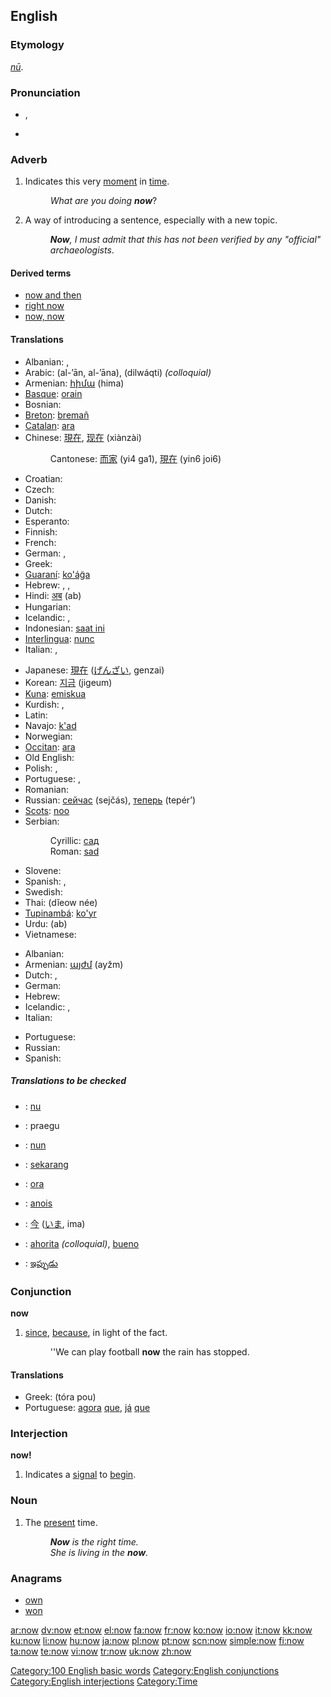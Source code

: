 {{see|NOW}}
{{wikipedia}}
==English==

{{rank|only|like|little|77|now|then|A|should}}

===Etymology===
{{OE.}} ''[[nū]]''.

===Pronunciation===
*{{IPA|/nɑʊ̯/}}, {{SAMPA|/naU/}}
*{{audio|en-us-now.ogg|Audio (US)}}
*:{{rhymes|aʊ}}

===Adverb===
{{en-adv|-}}

# Indicates this very [[moment]] in [[time]].
#:''What are you doing '''now'''''?
# A way of introducing a sentence, especially with a new topic.
#:'''''Now''', I must admit that this has not been verified by any "official" archaeologists''.

====Derived terms====
*[[now and then]]
*[[right now]]
*[[now, now]]

====Translations====
{{trans-top|indicates this very moment in time}}
* Albanian: {{t-|sq|tani|xs=Albanian}}, {{t-|sq|tash|xs=Albanian}}
* Arabic: {{Arab|[[الآن]]}} (al-’ān, al-’āna), {{Arab|[[دلوقتي]]}} (dilwáqti) ''(colloquial)''
* Armenian: [[հիմա]] (hima)
* [[Basque]]: [[orain]]
* Bosnian: {{t-|bs|sad}}
* [[Breton]]: [[bremañ]]
* [[Catalan]]: [[ara]]
* Chinese: [[現在]], [[现在]] (xiànzài)
*: Cantonese: [[而家]] (yi4 ga1), [[現在]] (yin6 joi6)
* Croatian: {{t+|hr|sad}}
* Czech: {{t+|cs|teď}}
* Danish: {{t+|da|nu}}
* Dutch: {{t+|nl|nu}}
* Esperanto: {{t-|eo|nun|xs=Esperanto}}
* Finnish: {{t+|fi|nyt}}
* French: {{t+|fr|maintenant}}
* German: {{t+|de|jetzt}}, {{t+|de|nun}}
* Greek: {{t+|el|τώρα|sc=Grek}}
* [[Guaraní]]: [[ko'ág̃a]]
* Hebrew: {{he-translation|עכשיו|akhsháv}}, {{he-translation|כעת|ka`ét}}, {{he-translation|עתה|attá}}
* Hindi: [[अब]] (ab)
* Hungarian: {{t+|hu|most}}
* Icelandic: {{t+|is|nú}}, {{t+|is|núna}}
* Indonesian: [[saat ini]]
* [[Interlingua]]: [[nunc]]
* Italian: {{t+|it|adesso}}, {{t+|it|ora}}
{{trans-mid}}
* Japanese: [[現在]] ([[げんざい]], genzai)
* Korean: [[지금]] (jigeum)
* [[Kuna]]: [[emiskua]]
* Kurdish: {{KUchar|[[ئێستا]]}}, {{KUchar|[[له‌م کاته‌]]}}
* Latin: {{t+|la|nunc}}
* Navajo: [[k'ad]]
* Norwegian: {{t-|no|nå}}
* [[Occitan]]: [[ara]]
* Old English: {{t-|ang|nu|alt=nū|xs=Old English}}
* Polish: {{t+|pl|obecnie}}, {{t+|pl|teraz}}
* Portuguese: {{t+|pt|agora}}, {{t+|pt|já}}
* Romanian: {{t+|ro|acum}}
* Russian: [[сейчас]] (sejčás), [[теперь]] (tepér’)
* [[Scots]]: [[noo#Scots|noo]]
* Serbian:
*: Cyrillic: [[сад#Serbian|сад]]
*: Roman: [[sad#Serbian|sad]]
* Slovene: {{t+|sl|zdaj}}
* Spanish: {{t+|es|ahora}}, {{t+|es|ya}}
* Swedish: {{t+|sv|nu}}
* Thai: {{Thai|[[เดี๋ยวนี้]]}} (dĭeow née)
* [[Tupinambá]]: [[ko'yr]]
* Urdu: {{URchar|[[اب]]}} (ab)
* Vietnamese: {{t+|vi|bây giờ|xs=Vietnamese}}
{{trans-bottom}}

{{trans-top|a way of introducing a sentence}}
* Albanian: {{t+|sq|atëherë|xs=Albanian}}
* Armenian: [[այժմ]] (ayžm)
* Dutch: {{t+|nl|nou}}, {{t+|nl|nu}}
* German: {{t+|de|nun}}
* Hebrew: {{he-translation|עכשיו|akhsháv}}
* Icelandic: {{t+|is|nú}}, {{t+|is|núna}}
* Italian: {{t+|it|allora}}
{{trans-mid}}
* Portuguese: {{t+|pt|agora}}
* Russian: {{t-|ru|а сейчас|tr=a sejčás|sc=Cyrl}}
* Spanish: {{t+|es|entonces}}
{{trans-bottom}}

=====Translations to be checked=====
{{checktrans}}
*{{ttbc|Dutch}}: [[nu]]
*{{ttbc|Estonian}}: praegu
*{{ttbc|Ido}}: [[nun]]
*{{ttbc|Indonesian}}: [[sekarang]]
*{{ttbc|Interlingua}}: [[ora]]
*{{ttbc|Irish}}: [[anois]]
*{{ttbc|Japanese}}: [[今]] ([[いま]], ima)
*{{ttbc|Spanish}}: [[ahorita]] ''(colloquial)'', [[bueno]]
*{{ttbc|Telugu}}: [[ఇప్పుడు]]

===Conjunction===
'''now'''

# [[since]], [[because]], in light of the fact.
#: ''We can play football '''now''' the rain has stopped.

====Translations====
{{trans-top|since, because}}
* Greek: {{t|el|τώρα που|sc=Grek}} (tóra pou)
* Portuguese: [[agora]] [[que]], [[já]] [[que]]
{{trans-mid}}
{{trans-bottom}}

===Interjection===
'''now!'''

# Indicates a [[signal]] to [[begin]].

===Noun===
{{en-noun|-}}

# The [[present]] time.
#: '''''Now''' is the right time.''
#: ''She is living in the '''now'''.''

===Anagrams===
*[[own]]
*[[won]]

[[Category:100 English basic words]]
[[Category:English conjunctions]]
[[Category:English interjections]]
[[Category:Time]]

[[ar:now]]
[[dv:now]]
[[et:now]]
[[el:now]]
[[fa:now]]
[[fr:now]]
[[ko:now]]
[[io:now]]
[[it:now]]
[[kk:now]]
[[ku:now]]
[[li:now]]
[[hu:now]]
[[ja:now]]
[[pl:now]]
[[pt:now]]
[[scn:now]]
[[simple:now]]
[[fi:now]]
[[ta:now]]
[[te:now]]
[[vi:now]]
[[tr:now]]
[[uk:now]]
[[zh:now]]